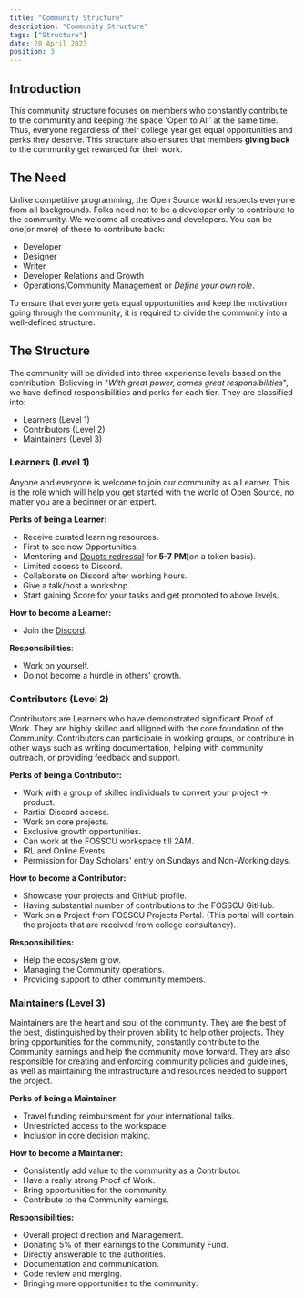 ```yaml
---
title: "Community Structure"
description: "Community Structure"
tags: ["Structure"]
date: 28 April 2023
position: 3
---
```


## Introduction

This community structure focuses on members who constantly contribute to the community and keeping the space 'Open to All' at the same time. Thus, everyone regardless of their college year get equal opportunities and perks they deserve.
This structure also ensures that members **giving back** to the community get rewarded for their work.

## The Need

Unlike competitive programming, the Open Source world respects everyone from all backgrounds. Folks need not to be a developer only to contribute to the community. We welcome all creatives and developers.
You can be one(or more) of these to contribute back:
- Developer
- Designer
- Writer
- Developer Relations and Growth
- Operations/Community Management
	or *Define your own role*.

To ensure that everyone gets equal opportunities and keep the motivation going through the community, it is required to divide the community into a well-defined structure. 


## The Structure

The community will be divided into three experience levels based on the contribution. Believing in "*With great power, comes great responsibilities*", we have defined responsibilities and perks for each tier. They are classified into:
- Learners (Level 1)
- Contributors (Level 2)
- Maintainers (Level 3)

### Learners (Level 1)

Anyone and everyone is welcome to join our community as a Learner. This is the role which will help you get started with the world of Open Source, no matter you are a beginner or an expert. 

**Perks of being a Learner:**
- Receive curated learning resources.
- First to see new Opportunities.
- Mentoring and [Doubts redressal](https://cal.com/fosscu/learners?duration=15) for **5-7 PM**(on a token basis).
- Limited access to Discord.
- Collaborate on Discord after working hours.
- Give a talk/host a workshop.
- Start gaining Score for your tasks and get promoted to above levels.

**How to become a Learner:**
- Join the [Discord](https://fosscu.org).

**Responsibilities**:
- Work on yourself.
- Do not become a hurdle in others' growth.


### Contributors (Level 2)

Contributors are Learners who have demonstrated significant Proof of Work. They are highly skilled and alligned with the core foundation of the Community. Contributors can participate in working groups, or contribute in other ways such as writing documentation, helping with community outreach, or providing feedback and support.

**Perks of being a Contributor:**
- Work with a group of skilled individuals to convert your project -> product.
- Partial Discord access.
- Work on core projects.
- Exclusive growth opportunities.
- Can work at the FOSSCU workspace till 2AM.
- IRL and Online Events.
- Permission for Day Scholars' entry on Sundays and Non-Working days.


**How to become a Contributor:**
- Showcase your projects and GitHub profile.
- Having substantial number of contributions to the FOSSCU GitHub.
- Work on a Project from FOSSCU Projects Portal. (This portal will contain the projects that are received from college consultancy).

**Responsibilities:**
- Help the ecosystem grow.
- Managing the Community operations.
- Providing support to other community members.

### Maintainers (Level 3)

Maintainers are the heart and soul of the community. They are the best of the best, distinguished by their proven ability to help other projects. They bring opportunities for the community, constantly contribute to the Community earnings and help the community move forward. They are also responsible for creating and enforcing community policies and guidelines, as well as maintaining the infrastructure and resources needed to support the project.

**Perks of being a Maintainer**:
- Travel funding reimbursment for your international talks.
- Unrestricted access to the workspace.
- Inclusion in core decision making.

**How to become a Maintainer:**
- Consistently add value to the community as a Contributor.
- Have a really strong Proof of Work.
- Bring opportunities for the community.
- Contribute to the Community earnings.

**Responsibilities:**
- Overall project direction and Management.
- Donating 5% of their earnings to the Community Fund.
- Directly answerable to the authorities.
- Documentation and communication.
- Code review and merging.
- Bringing more opportunities to the community.

